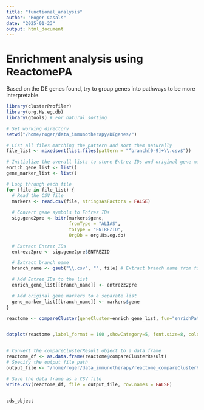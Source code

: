 ```yaml
---
title: "functional_analysis"
author: "Roger Casals"
date: "2025-01-23"
output: html_document
---
```


# Enrichment analysis using ReactomePA
Based on the DE genes found, try to group genes into pathways to be more interpretable. 


```r
library(clusterProfiler)
library(org.Hs.eg.db)
library(gtools) # For natural sorting

# Set working directory
setwd("/home/roger/data_immunotherapy/DEgenes/")

# List all files matching the pattern and sort them naturally
file_list <- mixedsort(list.files(pattern = "^branch[0-9]+\\.csv$"))

# Initialize the overall lists to store Entrez IDs and original gene markers
enrich_gene_list <- list()
gene_marker_list <- list()

# Loop through each file
for (file in file_list) {
  # Read the CSV file
  markers <- read.csv(file, stringsAsFactors = FALSE)
  
  # Convert gene symbols to Entrez IDs
  sig.gene2pre <- bitr(markers$gene, 
                       fromType = "ALIAS", 
                       toType = "ENTREZID", 
                       OrgDb = org.Hs.eg.db)

  # Extract Entrez IDs
  entrezz2pre <- sig.gene2pre$ENTREZID

  # Extract branch name
  branch_name <- gsub("\\.csv", "", file) # Extract branch name from file

  # Add Entrez IDs to the list
  enrich_gene_list[[branch_name]] <- entrezz2pre

  # Add original gene markers to a separate list
  gene_marker_list[[branch_name]] <- markers$gene
}


```





```r


reactome <- compareCluster(geneCluster=enrich_gene_list, fun="enrichPathway")


dotplot(reactome ,label_format = 100 ,showCategory=5, font.size=8, color="p.adjust")


# Convert the compareClusterResult object to a data frame
reactome_df <- as.data.frame(reactome@compareClusterResult)
# Specify the output file path
output_file <- "/home/roger/data_immunotherapy/reactome_compareClusterResult.csv"

# Save the data frame as a CSV file
write.csv(reactome_df, file = output_file, row.names = FALSE)



```




```r

cds_object


```


